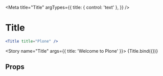 
<Meta
  title="Title"
  argTypes={{
    title: { control: 'text' },
  }}
/>

# Title

```jsx static
<Title title="Plone" />
```


<Story name="Title" args={{ title: 'Welcome to Plone' }}>
  {Title.bind({})}
</Story>

## Props

<ArgsTable of={TitleComponent} />
